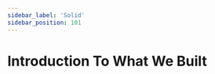```yaml
---
sidebar_label: 'Solid'
sidebar_position: 101
---
```


# Introduction To What We Built


<EmbeddedBoard
  serviceUrl="https://board.slawomirstec.com"
  importUrl="https://notes.slawomirstec.com/diagrams/solid.json"
/>

